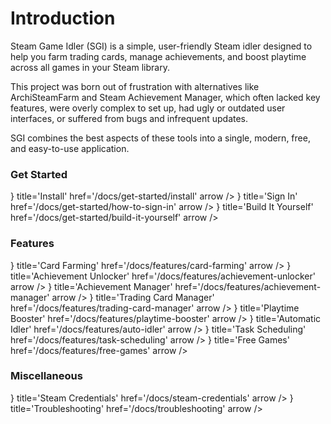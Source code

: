 
 
# Introduction

Steam Game Idler (SGI) is a simple, user-friendly Steam idler designed to help you farm trading cards, manage achievements, and boost playtime across all games in your Steam library.

This project was born out of frustration with alternatives like ArchiSteamFarm and Steam Achievement Manager, which often lacked key features, were overly complex to set up, had ugly or outdated user interfaces, or suffered from bugs and infrequent updates.

SGI combines the best aspects of these tools into a single, modern, free, and easy-to-use application.

### Get Started

<Cards>
    <Cards.Card icon={<GrInstallOption />} title='Install' href='/docs/get-started/install' arrow />
    <Cards.Card icon={<FaSignInAlt />} title='Sign In' href='/docs/get-started/how-to-sign-in' arrow />
    <Cards.Card icon={<FaTools />} title='Build It Yourself' href='/docs/get-started/build-it-yourself' arrow />
</Cards>

### Features

<Cards>
    <Cards.Card icon={<TbCardsFilled />} title='Card Farming' href='/docs/features/card-farming' arrow />
    <Cards.Card icon={<FaAward />} title='Achievement Unlocker' href='/docs/features/achievement-unlocker' arrow />
    <Cards.Card icon={<FaAward />} title='Achievement Manager' href='/docs/features/achievement-manager' arrow />
    <Cards.Card icon={<TbBuildingStore />} title='Trading Card Manager' href='/docs/features/trading-card-manager' arrow />
    <Cards.Card icon={<IoPlay />} title='Playtime Booster' href='/docs/features/playtime-booster' arrow />
    <Cards.Card icon={<TbHourglassLow />} title='Automatic Idler' href='/docs/features/auto-idler' arrow />
    <Cards.Card icon={<TbClock />} title='Task Scheduling' href='/docs/features/task-scheduling' arrow />
    <Cards.Card icon={<TbGift />} title='Free Games' href='/docs/features/free-games' arrow />
</Cards>

### Miscellaneous

<Cards>
    <Cards.Card icon={<FaSteam />} title='Steam Credentials' href='/docs/steam-credentials' arrow />
    <Cards.Card icon={<FaQuoteRight />} title='Troubleshooting' href='/docs/troubleshooting' arrow />
</Cards>